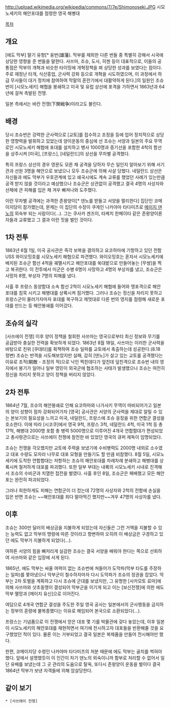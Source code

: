 http://upload.wikimedia.org/wikipedia/commons/7/7e/Shimonoseki.JPG
시모노세키의 해안포대를 점령한 영국 해병대

[[목차]]
== 개요 ==
[에도 막부] 말기 유항[* 웅번(雄藩). 막부를 제외한 다른 번들 중 특별히 강해서 시국에 상당한 영향을 준 번들을 말한다. 사쓰마, 조슈, 도사, 히젠 등이 대표적으로, 이들의 공통점은 막부의 개혁과 비슷한 타이밍에 개혁정책을 펴 상당한 성과를 보였다는 점이다. 주로 재정난 타개, 식산흥업, 군사력 강화 등으로 개혁을 시도하였으며, 이 과정에서 하급 무사들이 대거 정치에 참여하여 막말의 혼란기에서 대활약하게 된다.]의 일원인 조슈번이 [시모노세키] 해협을 봉쇄하고 미국 및 유럽 상선에 포격을 가하면서 1863년과 64년에 걸쳐  촉발된 전쟁.

일본 측에서는 바칸 전쟁(下関戦争)이라고도 불린다.

== 배경 ==
당시 조슈번은 강력한 군사력으로 [교토]를 접수하고 조정을 등에 업어 정치적으로 상당한 영향력을 발휘하고 있었는데 양이운동의 중심에 선 조슈는 서양과 일본의 주요 무역로인 시모노세키 해협에 포대를 설치하고 병사 1000명과 증기선을 포함한 4척의 함선을 상주시켜 [미국], [프랑스], [네덜란드]의 상선을 무차별 공격했다.

특히 프랑스 상선의 경우 영문도 모른 채 공격을 당하자 무슨 일인지 알아보기 위해 서기관과 선원 3명을 해안으로 보냈으나 모두 조슈군에 의해 사살 당했다. 네덜란드 상선은 자신들과 에도 막부가 우호관계에 있고 쇄국시에도 계속 교류를 했었던 사례가 있는만큼 공격 받지 않을 것이라고 예상했으나 조슈군은 상관없이 공격했고 결국 4명의 사상자와 선체에 큰 피해를 입은 채 겨우 빠져나와 도주했다.

이런 무차별 공격에는 과격한 존왕양이[* 덴노를 받들고 서양을 멀리한다] 집단인 코메이지당이 참가했는데, 문제는 이 집단의 수장이 쿠게인 나카야마 타다미츠로 [[메이지 덴노]]의 외숙부 되는 사람이다(...). 그는 쿠사카 겐즈이, 타케치 한페이타 같은 존왕양이론자들과 교류했고 그 결과 이런 짓을 벌인 것이다.

== 1차 전투 ==
1863년 6월 1일, 미국 공사관은 즉각 보복을 결의하고 요코하마에 기항하고 있던 전함 USS 와이오밍호를 시모노세키 해협으로 파견했다. 와이오밍호는 혼자서 시모노세키에 배치된 조슈군 함선 4척을 궤멸시키고 해안포대를 쑥대밭으로 만들어놓는 [무쌍]을 찍고 복귀한다. 이 전투에서 미군은 수병 6명이 사망하고 4명의 부상자를 냈고, 조슈군은 사망자 8명, 부상자 7명의 피해를 냈다.

사흘 후 프랑스 동양함대 소속 함선 2척이 시모노세키 해협에 들어와 맹포격으로 해안 포대를 침묵 시키고 해병대를 상륙시켜 점거했다. 그러나 조슈는 정신을 차리지 못하고 프랑스군이 물러가자마자 포대를 복구하고 제멋대로 다른 번의 영지를 점령해 새로운 포대를 만드는 등 해안봉쇄를 이어갔다.

== 조슈의 실각 ==
[사쓰에이 전쟁] 이후 양이 정책을 철회한 사쓰마는 영국으로부터 최신 정보와 무기를 공급받아 충실한 전력을 확보하게 되었다. 1863년 8월 18일, 사쓰마는 이러한 군사력을 바탕으로 친위 [쿠데타]를 획책하여 조슈 일파를 교토에서 축출하는데 성공한다.(8.18 정변) 조슈는 반격을 시도해보았지만 실패, 감히 [덴노]가 살고 있는 교토를 공격했다는 이유로 조적(朝敵 - 조정의 적)으로 낙인 찍힌데다가 엎친데 덮친격으로 조슈번 내의 영지에서 봉기가 일어나 일부 영민이 외국군에 협조하는 사태가 발생했으나 조슈는 여전히 정신을 차리지 못하고 양이 정책을 버리지 않았다.

== 2차 전투 ==
1864년 7월, 조슈의 해안봉쇄로 인해 요코하마와 나가사키 무역이 마비되어가고 일본의 양이 성향이 점차 강화되어가자 [영국] 공사관은 서양의 군사력을 제대로 알릴 수 있는 본보기의 필요성을 느끼고 미국, 네덜란드, 프랑스에 조슈 응징을 위한 연합군 결성을 호소한다. 이에 따라 [시코쿠]에서 영국 9척, 프랑스 3척, 네덜란드 4척, 미국 1척 등 총 17척, 해병대 2000명 포함 총 병력 5000명으로 이루어진 4개국 연합함대가 편성되었고 총사령관으로는 사쓰에이 전쟁에 참전한 바 있었던 영국의 큐퍼 제독이 임명되었다.

조슈는 전쟁을 각오했지만 교토에 주력을 보냈기에 수비병력도 2000명 내외로 소수였고 대포 수량도 모자라 나무로 대포 모형을 만들기도 할 만큼 비참했다. 8월 5일, 시모노세키에 도착한 연합함대는 저항하는 조슈의 해안포대를 차례차례 분쇄하고 해병대를 상륙시켜 철저하게 대포를 파괴했다. 또한 일부 부대는 내륙의 시모노세키 시내로 진격해서 조슈의 수비군과 치열한 접전을 벌였다. 사흘 후인 8일, 조슈군은 패배했고 모든 해안포는 완전히 파괴되었다.

그러나 희한하게도 피해는 연합군이 더 컸는데 72명의 사상자와 2척의 전함에 손실을 입은 반면 조슈는 ~~해안포대를 죄다 말아먹긴 했지만~~겨우 47명의 사상자를 냈다.

== 이후 ==
조슈는 300만 달러의 배상금을 지불하게 되었는데 자신들은 그런 거액을 지불할 수 있는 능력도 없고 막부의 명령에 따른 것이라고 항변하여 오히려 이 배상금은 구경하고 있던 에도 막부가 지불하게 되었다(...).

여하튼 서양의 힘을 뼈저리게 실감한 조슈는 결국 서양을 배워야 한다는 쪽으로 선회하여 사쓰마와 같은 입장에 서게 된다.

1865년, 에도 막부는 싸울 여력이 없는 조슈번에 쳐들어가 도막파(막부 타도를 주장하는 일파)를 쫓아냈으나 막부군이 철수하자마자 다시 도막파가 조슈의 정권을 잡았다. 막부는 2차 토벌을 계획하고 다시 조슈에 군대를 보냈지만, 그 유명한 [사카모토 료마]에 의해 사쓰마와 삿초동맹이 결성되어 막부군을 이기게 되고 이는 [보신전쟁]에 의한 에도 막부 멸망과 [메이지 유신]으로 이어진다.

여담으로 4개국 연합군 결성을 주도한 주일 영국 공사는 일본에서의 군사행동을 금지하는 정부의 훈령에 불복종했다는 이유로 해임되어 본국으로 소환되었다(...).

프랑스는 기념품으로 이 전쟁에서 얻은 대포 몇 기를 박물관에 갖다 놓았는데, 이후 일본이 시모노세키의 해안포대를 재현하면서 여기에 전시하고자 대포들을 반환해줄 것을 요구했었던 적이 있다. 물론 이는 거부되었고 결국 일본은 복제품을 만들어 전시해야만 했다.

한편, 코메이지당 수령인 나카야마 타다미츠의 처분 때문에 에도 막부는 골치를 썩혀야 했다. 앞에서 설명했듯이 이 인간이 차기 덴노의 외숙이니까 함부로 처리할 수 없어서 일단 유배를 보냈는데 그 곳 관리의 도움으로 탈옥, 또다시 존왕양이 운동을 벌이다 결국 1864년 막부가 보낸 자객들에 의해 암살당한다.

== 같이 보기 ==
 * [사쓰에이 전쟁]
